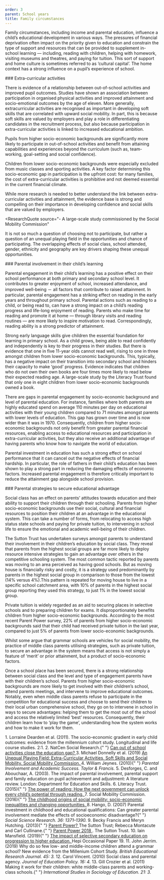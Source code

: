 ```yaml
---
order: 3
parent: School years
title: Family circumstances
---
```



Family circumstances, including income and parental education, influence a
child’s educational development in various ways.<FootnoteLink text="1"/> The
pressures of financial deprivation often impact on the priority given to
education and constrain the type of support and resources that can be provided
to supplement in-school learning — including, reading with children, helping
with homework, visiting museums and theatres, and paying for tuition. This sort
of support and home culture is sometimes referred to as ‘cultural capital’. The
home context has a strong influence on a pupil’s experience of school.

<ResearchImage imageName="family-circumstances.jpg" />

<div>
### Extra-curricular activities

There is evidence of a relationship between out-of-school activities and
improved pupil outcomes.<FootnoteLink text="2"/> Studies have shown an
association between participation in organised physical activities and improved
attainment and socio-emotional outcomes by the age of eleven. More generally,
extracurricular activities are recognised as important in developing soft skills
that are correlated with upward social mobility. In part, this is because soft
skills are valued by employers and play a role in differentiating candidates in
the recruitment process, but also because participation in extra-curricular
activities is linked to increased educational ambition. 
</div>

<div>
Pupils from higher socio-economic backgrounds are significantly more likely to
participate in out-of-school activities and benefit from attaining capabilities
and experiences beyond the curriculum (such as, team-working, goal-setting and
social confidence).<FootnoteLink text="3"/>

Children from lower socio-economic backgrounds were especially excluded from
music classes and sporting activities. A key factor determining this
socio-economic gap in participation is the upfront cost: for many families, the
cost of extra-curricular activities is prohibitive and not deemed essential in
the current financial climate.

While more research is needed to better understand the link between
extra-curricular activities and attainment, the evidence base is strong and
compelling on their importance in developing confidence and social skills that
are valued by employers.
</div>

<ResearchQuote
  source="- A large-scale study commissioned by the Social Mobility Commission"
>
  It is not so much a question of choosing not to participate, but rather a
  question of an unequal playing field in the opportunities and chance of
  participating. The overlapping effects of social class, school attended,
  gender, ethnicity and geography are key drivers shaping these unequal
  opportunities.
</ResearchQuote>

<div>
### Parental involvement in their child’s learning

Parental engagement in their child’s learning has a positive effect on their
school performance at both primary and secondary school level.<FootnoteLink
text="4"/> It contributes to greater enjoyment of school, increased attendance,
and improved well-being － all factors that contribute to raised
attainment.<FootnoteLink text="5"/> In particular, parental engagement has a
striking effect on reading in the early years and throughout primary school.
Parental actions such as reading to a child, or being read to, can have a strong
impact on a child’s reading progress and life-long enjoyment of reading. Parents
who make time for reading and promote it at home — through library visits and
reading routines — are more likely to inspire motivation to read.
Correspondingly, reading ability is a strong predictor of attainment.

</div>

Strong early language skills give children the essential foundation for learning
in primary school. As a child grows, being able to read confidently and
independently is key to their progress in their studies. But there is evidence
that one in five 11-year olds cannot read well, rising to one in three amongst
children from lower socio-economic backgrounds. This, typically, has a negative
impact on their transition into secondary school and hinders their capacity to
make ‘good’ progress.<FootnoteLink text="6"/> Evidence indicates that children
who do not own their own books are four times more likely to read below their
expected reading age. A large-scale study by the Literacy Trust found that only
one in eight children from lower socio-economic backgrounds owned a book.

<ResearchImage imageName="family-circumstances-2.jpg" />

<div> 
  There are gaps in parental engagement by socio-economic background and level
  of parental education. For instance, families where both parents are highly
  educated spend on average 110 minutes per day on educational activities with
  their young children compared to 71 minutes amongst parents with lower levels
  of education.<FootnoteLink text="7"/> This gap has grown over time and is now
  wider than it was in 1970. Consequently, children from higher socio-economic
  backgrounds not only benefit from greater parental financial resources,
  enabling access to educational resources and participation in extra-curricular
  activities, but they also receive an additional advantage of having parents
  who know how to navigate the world of education.

  Parental investment in education has such a strong effect on school
  performance that it can cancel out the negative effects of financial hardship.
  In particular, the role of fathers in their child’s education has been shown
  to play a strong part in reducing the damaging effects of economic
  factors.<FootnoteLink text="8"/> Increased parental engagement is therefore
  critically important to reduce the attainment gap alongside school provision.
</div>

<div>
  ### Parental strategies to secure educational advantage

  Social class has an effect on parents’ attitudes towards education and their
  ability to support their children through their schooling. Parents from higher
  socio-economic backgrounds use their social, cultural and financial resources to
  position their children at an advantage in the educational system. This can take
  a number of forms, from relocating to access high status state schools and
  paying for private tuition, to intervening in school life to ensure the
  emotional and academic well-being of their children.<FootnoteLink text="9"/>

</div>

The Sutton Trust has undertaken surveys amongst parents to understand their
involvement in their children’s education by social class. They reveal that
parents from the highest social groups are far more likely to deploy resource
intensive strategies to gain an advantage over others in the competitive
schooling system. The most common tactic reported by parents was moving to an
area perceived as having good schools. But as moving house is financially risky
and costly, it is a strategy used predominantly by parents in the highest social
group in comparison to those from the lowest (14% versus 4%).This pattern is
repeated for moving house to live in a specific school catchment area, with 10%
of parents in the highest social group reporting they used this strategy, to
just 1% in the lowest social group.

Private tuition is widely regarded as an aid to securing places in selective
schools and to preparing children for exams. It disproportionately benefits
children from higher socio-economic backgrounds. According to the most recent
Parent Power survey, 22% of parents from higher socio-economic backgrounds said
that their child had received private tuition in the last year, compared to just
5% of parents from lower socio-economic backgrounds.

<ResearchImage imageName="family-circumstances-3.jpg" />

Whilst some argue that grammar schools are vehicles for social
mobility,<FootnoteLink text="10"/> the practice of middle class parents
utilising strategies, such as private tuition, to secure an advantage in the
system means that access is not simply a feature of ‘merit’ or prior attainment,
but a product of socio-economic factors.<FootnoteLink text="11"/>

Once a school place has been secured, there is a strong relationship between
social class and the level and type of engagement parents have with their
children’s school.<FootnoteLink text="12"/> Parents from higher socio-economic
backgrounds are more likely to get involved with their children’s school, attend
parents meetings, and intervene to improve educational outcomes. Notably, even
when middle class parents refuse to participate in the competition for
educational success and choose to send their children to their local urban
comprehensive school, they go on to intervene in school in ways to secure
advantages: helping them to get the most out of the school and access the
relatively limited ‘best’ resources.<FootnoteLink text="13"/> Consequently,
their children learn how to ‘play the game’, understanding how the system works
and how to make it work for them.

<Footnotes>
  1. Lorraine Dearden et al. (2011). The socio-economic gradient in early child
  outcomes: evidence from the millennium cohort study. Longitudinal and life
  course studies. 2:1. 
  2. NatCen Social Research.{" "}
  <a href="https://natcen.ac.uk/media/1216042/can-out-of-school-activities-close-the-education-gap.pdf">
    Can out of school activities close the education gap?
  </a>
  3. Michael Donnelly et al. (2019) <a href="https://assets.publishing.service.gov.uk/government/uploads/system/uploads/attachment_data/file/818679/An_Unequal_Playing_Field_report.pdf">
    An Unequal Playing Field: Extra-Curricular Activities, Soft Skills and
    Social Mobility. Social Mobility Commission.
  </a>
  4. William Jeynes. (2010){" "}
  <i>Parental Involvement and Academic Success. Taylor & Francis.</i>
  5. Desforges, C. and Abouchaar, A. (2003). The impact of parental involvement,
  parental support and family education on pupil achievement and adjustment: A literature
  review. London: Department for Education and Skills. 
  6. Literacy Trust. (2015){" "}
  <a href="https://cdn.literacytrust.org.uk/media/documents/ROGO_The_Power_of_Reading_April_2015.pdf">
    The power of reading: How the next government can unlock every child’s
    potential through reading.
  </a>
  7. Social Mobility Commission. (2016){" "}
  <a href="https://assets.publishing.service.gov.uk/government/uploads/system/uploads/attachment_data/file/528315/The_childhood_origins_of_social_mobility.pdf">
    The childhood origins of social mobility: socio-economic inequalities and
    changing opportunities.
  </a>
  8. Hango, D. (2007) Parental investment in childhood and educational qualifications:
  Can greater parental involvement mediate the effects of socioeconomic disadvantage?{" "}
  <i>Social Science Research. 36: 1371–1390.</i>
  9. Becky Francis and Meryn Hutching. (2013){" "}
  <a href="https://www.suttontrust.com/our-research/parent-power/">
    Parent Power?
  </a> The Sutton Trust; Rebecca Montacute and Carl Cullinane.{" "}
  <a href="https://www.suttontrust.com/wp-content/uploads/2019/12/Parent-Power-2018.pdf">
    Parent Power 2018
  </a>. The Sutton Trust. 
  10. Iain Mansfield. (2019){" "}
  <a href="https://www.hepi.ac.uk/2019/01/10/grammar-schools-significantly-increase-chances-disadvantaged-pupils-reaching-highly-selective-universities-especially-oxbridge/">
    The impact of selective secondary education on progression to higher
    education.
  </a> Hepi Occasional Paper 19. 
  11. John Jerrim. (2019) Why do so few low- and
  middle-income children attend a grammar school? New evidence from the
  Millenium Cohort Study. <i>British Educational Research Journal. 45: 3.</i>
  12. Carol Vincent. (2010) Social class and parental agency. <i>
    Journal of Education Policy. 16: 4.
  </i>
  13. Gill Crozier et al. (2011) Making it work for their children: white
  middle-class parents and working-class schools.{" "}
  <i>International Studies in Sociology of Education. 21: 3.</i>
</Footnotes>
